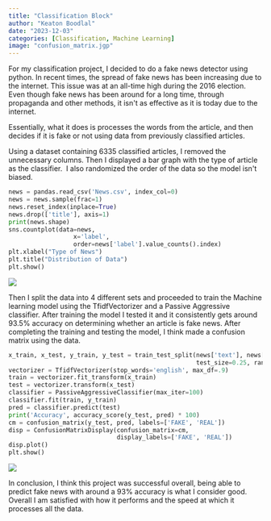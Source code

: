 ```yaml
---
title: "Classification Block"
author: "Keaton Boodlal"
date: "2023-12-03"
categories: [Classification, Machine Learning]
image: "confusion_matrix.jgp"
---
```


For my classification project, I decided to do a fake news detector using python. In recent times, the spread of fake news has been increasing due to the internet. This issue was at an all-time high during the 2016 election. Even though fake news has been around for a long time, through propaganda and other methods, it isn\'t as effective as it is today due to the internet.

Essentially, what it does is processes the words from the article, and then decides if it is fake or not using data from previously classified articles.

Using a dataset containing 6335 classified articles, I removed the unnecessary columns. Then I displayed a bar graph with the type of article as the classifier.  I also randomized the order of the data so the model isn\'t biased.

``` python
news = pandas.read_csv('News.csv', index_col=0)
news = news.sample(frac=1)
news.reset_index(inplace=True)
news.drop(['title'], axis=1)
print(news.shape)
sns.countplot(data=news,
                  x='label',
                  order=news['label'].value_counts().index)
plt.xlabel("Type of News")
plt.title("Distribution of Data")
plt.show()
```

![](classifaction_data.jpg)

Then I split the data into 4 different sets and proceeded to train the Machine learning model using the TfidfVectorizer and a Passive Aggressive classifier. After training the model I tested it and it consistently gets around 93.5% accuracy on determining whether an article is fake news. After completing the training and testing the model, I think made a confusion matrix using the data.

``` python
x_train, x_test, y_train, y_test = train_test_split(news['text'], news['label'],
                                                    test_size=0.25, random_state=10)
vectorizer = TfidfVectorizer(stop_words='english', max_df=.9)
train = vectorizer.fit_transform(x_train)
test = vectorizer.transform(x_test)
classifier = PassiveAggressiveClassifier(max_iter=100)
classifier.fit(train, y_train)
pred = classifier.predict(test)
print('Accuracy', accuracy_score(y_test, pred) * 100)
cm = confusion_matrix(y_test, pred, labels=['FAKE', 'REAL'])
disp = ConfusionMatrixDisplay(confusion_matrix=cm,
                              display_labels=['FAKE', 'REAL'])
disp.plot()
plt.show()
```

![](confusion_matrix.jpg)

In conclusion, I think this project was successful overall, being able to predict fake news with around a 93% accuracy is what I consider good. Overall I am satisfied with how it performs and the speed at which it processes all the data.
